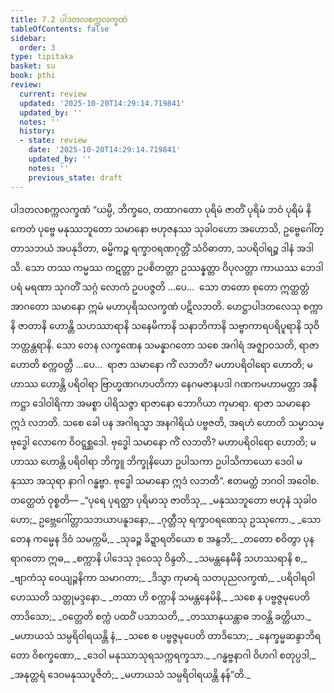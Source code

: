 ```yaml
---
title: 7.2 ပါဒတလစက္ကလက္ခဏံ
tableOfContents: false
sidebar:
  order: 3
type: tipitaka
basket: su
book: pthi
review:
  current: review
  updated: '2025-10-20T14:29:14.719841'
  updated_by: ''
  notes: ''
  history:
  - state: review
    date: '2025-10-20T14:29:14.719841'
    updated_by: ''
    notes: ''
    previous_state: draft
---
```



<DynamicBreadcrumb />


<ReviewStatus review={frontmatter.review} showDetails={true} />

<HypothesisAnnotation frontmatter={frontmatter} />

<Paragraph number="415" type="center" book="pthi">
<Emphasis>ပါဒတလစက္ကလက္ခဏံ</Emphasis>
</Paragraph>

<Division number="204" book="pthi" e="ch" v="8" p="121">

<Paragraph number="416" book="pthi">
“ယမ္ပိ, ဘိက္ခဝေ, တထာဂတော ပုရိမံ ဇာတိံ ပုရိမံ ဘဝံ ပုရိမံ နိကေတံ ပုဗ္ဗေ မနုဿဘူတော သမာနော ဗဟုဇနဿ သုခါဝဟော အဟောသိ, ဥဗ္ဗေဂေါ်တ္တာသဘယံ အပနုဒိတာ, ဓမ္မိကဉ္စ ရက္ခာဝရဏဂုတ္တိံ သံဝိဓာတာ, သပရိဝါရဉ္စ ဒါနံ အဒါသိ. သော တဿ ကမ္မဿ ကဋတ္တာ ဥပစိတတ္တာ ဥဿန္နတ္တာ ဝိပုလတ္တာ ကာယဿ ဘေဒါ ပရံ မရဏာ သုဂတိံ သဂ္ဂံ လောကံ ဥပပဇ္ဇတိ …ပေ…  သော တတော စုတော ဣတ္ထတ္တံ အာဂတော သမာနော ဣမံ မဟာပုရိသလက္ခဏံ ပဋိလဘတိ. ဟေဋ္ဌာပါဒတလေသု စက္ကာနိ ဇာတာနိ ဟောန္တိ သဟဿာရာနိ သနေမိကာနိ သနာဘိကာနိ သဗ္ဗာကာရပရိပူရာနိ သုဝိဘတ္တန္တရာနိ.
</Paragraph>

<Paragraph number="417" book="pthi">
သော တေန လက္ခဏေန သမန္နာဂတော သစေ အဂါရံ အဇ္ဈာဝသတိ, ရာဇာ ဟောတိ စက္ကဝတ္တီ …ပေ…  ရာဇာ သမာနော ကိံ လဘတိ? မဟာပရိဝါရော ဟောတိ; မဟာဿ ဟောန္တိ ပရိဝါရာ ဗြာဟ္မဏဂဟပတိကာ နေဂမဇာနပဒါ ဂဏကမဟာမတ္တာ အနီကဋ္ဌာ ဒေါဝါရိကာ အမစ္စာ ပါရိသဇ္ဇာ ရာဇာနော ဘောဂိယာ ကုမာရာ. ရာဇာ သမာနော ဣဒံ လဘတိ. သစေ ခေါ ပန အဂါရသ္မာ အနဂါရိယံ ပဗ္ဗဇတိ, အရဟံ ဟောတိ သမ္မာသမ္ဗုဒ္ဓေါ လောကေ ဝိဝဋ္ဋစ္ဆဒေါ. ဗုဒ္ဓေါ သမာနော ကိံ လဘတိ? မဟာပရိဝါရော ဟောတိ; မဟာဿ ဟောန္တိ ပရိဝါရာ ဘိက္ခူ ဘိက္ခုနိယော ဥပါသကာ ဥပါသိကာယော ဒေဝါ မနုဿာ အသုရာ နာဂါ ဂန္ဓဗ္ဗာ. ဗုဒ္ဓေါ သမာနော ဣဒံ လဘတိ”. ဧတမတ္ထံ ဘဂဝါ အဝေါစ.
</Paragraph>

</Division>
<Division number="205" book="pthi" e="ch" v="8" p="121">

<Paragraph number="418" book="pthi">
တတ္ထေတံ ဝုစ္စတိ—
</Paragraph>

<Paragraph number="419" type="verses" book="pthi">
_“ပုရေ ပုရတ္ထာ ပုရိမာသု ဇာတိသု,_  
_မနုဿဘူတော ဗဟုနံ သုခါဝဟော;_  
ဥဗ္ဘေဂေါ်တ္တာသဘယာပနူဒနော,_  
_ဂုတ္တီသု ရက္ခာဝရဏေသု ဥဿုကော._  

</Paragraph>

<Paragraph number="420" type="verses" book="pthi">
_သော တေန ကမ္မေန ဒိဝံ သမက္ကမိ,_  
_သုခဉ္စ ခိဍ္ဍာရတိယော စ အနွဘိ;_  
_တတော စဝိတွာ ပုနရာဂတော ဣဓ,_  
_စက္ကာနိ ပါဒေသု ဒုဝေသု ဝိန္ဒတိ._  

</Paragraph>

<Paragraph number="421" type="verses" book="pthi">
_သမန္တနေမီနိ သဟဿရာနိ စ,_  
_ဗျာကံသု ဝေယျဉ္ဇနိကာ သမာဂတာ;_  
_ဒိသွာ ကုမာရံ သတပုညလက္ခဏံ,_  
_ပရိဝါရဝါ ဟေဿတိ သတ္တုမဒ္ဒနော._  

</Paragraph>

<Paragraph number="422" type="verses" book="pthi">
_တထာ ဟိ စက္ကာနိ သမန္တနေမိနိ,_  
_သစေ န ပဗ္ဗဇ္ဇမုပေတိ တာဒိသော;_  
_ဝတ္တေတိ စက္ကံ ပထဝိံ ပသာသတိ,_  
_တဿာနုယန္တာဓ ဘဝန္တိ ခတ္တိယာ._  

</Paragraph>

<Paragraph number="423" type="verses" book="pthi">
_မဟာယသံ သမ္ပရိဝါရယန္တိ နံ,_  
_သစေ စ ပဗ္ဗဇ္ဇမုပေတိ တာဒိသော;_  
_နေက္ခမ္မဆန္ဒာဘိရတော ဝိစက္ခဏော,_  
_ဒေဝါ မနုဿာသုရသက္ကရက္ခသာ._  

</Paragraph>

<Paragraph number="424" type="verses" book="pthi">
_ဂန္ဓဗ္ဗနာဂါ ဝိဟဂါ စတုပ္ပဒါ,_  
_အနုတ္တရံ ဒေဝမနုဿပူဇိတံ;_  
_မဟာယသံ သမ္ပရိဝါရယန္တိ နန်”တိ._
</Paragraph>
</Division>